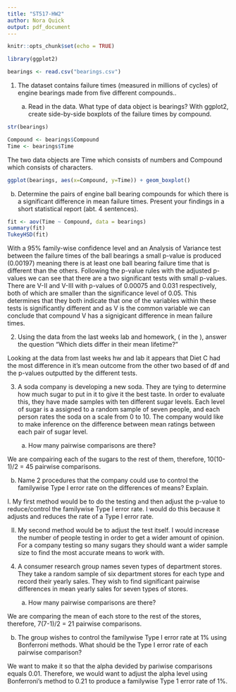 ```yaml
---
title: "ST517-HW2"
author: Nora Quick
output: pdf_document
---
```


```r
knitr::opts_chunk$set(echo = TRUE)

library(ggplot2)

bearings <- read.csv("bearings.csv")
```

1. The dataset \verb|bearings.csv| contains failure times (measured in millions of cycles) of engine bearings made from five
different compounds..

   (a) Read in the data. What type of data object is bearings? With ggplot2, create side-by-side boxplots of the failure times by compound.
   
```r
str(bearings)

Compound <- bearings$Compound
Time <- bearings$Time
```

The two data objects are Time which consists of numbers and Compound which consists of characters.

```r
ggplot(bearings, aes(x=Compound, y=Time)) + geom_boxplot()
```

   (b) Determine the pairs of engine ball bearing compounds for which there is a significant difference in mean failure times. Present your findings in a short statistical report (abt. 4 sentences).

```r
fit <- aov(Time ~ Compound, data = bearings)
summary(fit)
TukeyHSD(fit)
```

With a 95% family-wise confidence level and an Analysis of Variance test between the failure times of the ball bearings a small p-value is produced (0.00197) meaning there is at least one ball bearing failure time that is different than the others. Following the p-value rules with the adjusted p-values we can see that there are a two significant tests with small p-values. There are V-II and V-III with p-values of 0.00075 and 0.031 respectively, both of which are smaller than the significance level of 0.05. This determines that they both indicate that one of the variables within these tests is significantly different and as V is the common variable we can conclude that compound V has a signigicant difference in mean failure times. 

2. Using the data from the last weeks lab and homework, (\verb|case0501| in the \verb|Sleuth3|), answer the question “Which diets differ in their mean lifetime?”

Looking at the data from last weeks hw and lab it appears that Diet C had the most difference in it's mean outcome from the other two based of df and the p-values outputted by the different tests. 

3. A soda company is developing a new soda. They are tying to determine how much sugar to put in it to give it the best taste. In order to evaluate this, they have made samples with ten different sugar levels. Each level of sugar is a assigned to a random sample of seven people, and each person rates the soda on a scale from 0 to 10. The company would like to make inference on the difference between mean ratings between each pair of sugar level.

   (a) How many pairwise comparisons are there?
   
We are compairing each of the sugars to the rest of them, therefore, 10(10-1)/2 = 45 pairwise comparisons.
   
   (b) Name 2 procedures that the company could use to control the familywise Type I error rate on the differences of means? Explain.   

I. My first method would be to do the testing and then adjust the p-value to reduce/control the familywise Type I error rate. I would do this because it adjusts and reduces the rate of a Type I error rate.

II. My second method would be to adjust the test itself. I would increase the number of people testing in order to get a wider amount of opinion. For a company testing so many sugars they should want a wider sample size to find the most accurate means to work with. 

4. A consumer research group names seven types of department stores. They take a random sample of six department stores for each type and record their yearly sales. They wish to find significant pairwise differences in mean yearly sales for seven types of stores.

   (a) How many pairwise comparisons are there?
   
We are comparing the mean of each store to the rest of the stores, therefore, 7(7-1)/2 = 21 pairwise comparisons. 

   (b) The group wishes to control the familywise Type I error rate at 1% using Bonferroni methods. What should be the Type I error rate of each pairwise comparison?
   
We want to make it so that the alpha devided by pariwise comparisons equals 0.01. Therefore, we would want to adjust the alpha level using Bonferroni's method to 0.21 to produce a familywise Type 1 error rate of 1%.
